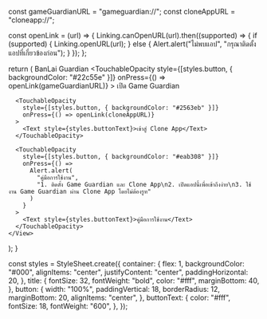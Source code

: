 
  const gameGuardianURL = "gameguardian://";
  const cloneAppURL = "cloneapp://";

  const openLink = (url) => {
    Linking.canOpenURL(url).then((supported) => {
      if (supported) {
        Linking.openURL(url);
      } else {
        Alert.alert("ไม่พบแอป", "กรุณาติดตั้งแอปที่เกี่ยวข้องก่อน");
      }
    });
  };

  return (
    <View style={styles.container}>
      <Text style={styles.title}>BanLai Guardian</Text>
      <TouchableOpacity
        style={[styles.button, { backgroundColor: "#22c55e" }]}
        onPress={() => openLink(gameGuardianURL)}
      >
        <Text style={styles.buttonText}>เปิด Game Guardian</Text>
      </TouchableOpacity>

      <TouchableOpacity
        style={[styles.button, { backgroundColor: "#2563eb" }]}
        onPress={() => openLink(cloneAppURL)}
      >
        <Text style={styles.buttonText}>เข้าสู่ Clone App</Text>
      </TouchableOpacity>

      <TouchableOpacity
        style={[styles.button, { backgroundColor: "#eab308" }]}
        onPress={() =>
          Alert.alert(
            "คู่มือการใช้งาน",
            "1. ติดตั้ง Game Guardian และ Clone App\n2. เปิดแอปนี้เพื่อเข้าถึงง่าย\n3. ใช้งาน Game Guardian ผ่าน Clone App โดยไม่ต้องรูท"
          )
        }
      >
        <Text style={styles.buttonText}>คู่มือการใช้งาน</Text>
      </TouchableOpacity>
    </View>
  );
}

const styles = StyleSheet.create({
  container: {
    flex: 1,
    backgroundColor: "#000",
    alignItems: "center",
    justifyContent: "center",
    paddingHorizontal: 20,
  },
  title: {
    fontSize: 32,
    fontWeight: "bold",
    color: "#fff",
    marginBottom: 40,
  },
  button: {
    width: "100%",
    paddingVertical: 18,
    borderRadius: 12,
    marginBottom: 20,
    alignItems: "center",
  },
  buttonText: {
    color: "#fff",
    fontSize: 18,
    fontWeight: "600",
  },
});
